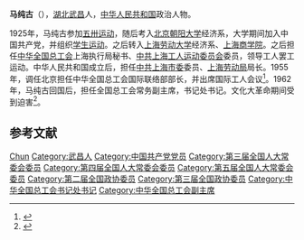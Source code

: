 '''马纯古'''（{{bd|1907年||1979年|catIdx=}}），[[湖北|湖北]][[武昌|武昌]]人，[[中华人民共和国|中华人民共和国]]政治人物。

1925年，马纯古参加[[五卅运动|五卅运动]]，随后考入[[北京|北京]][[朝阳大学|朝阳大学]]经济系，大学期间加入中国共产党，并组织[[学生运动|学生运动]]。之后转入[[上海劳动大学|上海劳动大学]]经济系、[[上海商学院|上海商学院]]。之后担任[[中华全国总工会|中华全国总工会]]上海执行局秘书、[[中共上海工人运动委员会|中共上海工人运动委员会]]委员，领导工人罢工运动。中华人民共和国成立后，担任[[中共上海市委|中共上海市委]]委员、[[上海劳动局|上海劳动局]]局长。1955年，调任北京担任中华全国总工会国际联络部部长，并出席国际工人会议<ref>{{cite web| url=http://sj.shufe.edu.cn/jsp/qikan/browser/content.jsp?id=5544| title=为党的工运事业鞠躬尽瘁奋斗一生的马纯古| publisher=上海财经大学| accessdate=September 10, 2011| deadurl=yes| archiveurl=https://web.archive.org/web/20160304130619/http://sj.shufe.edu.cn/jsp/qikan/browser/content.jsp?id=5544| archivedate=2016年3月4日}}</ref>。1962年，马纯古回国后，担任全国总工会常务副主席，书记处书记。文化大革命期间受到迫害<ref>{{cite web | url=http://www.shtong.gov.cn/newsite/node2/node2245/node4471/node56386/node56418/node56420/userobject1ai43055.html | title=马纯古（1907—1979） | publisher=上海市地方志办公室 | accessdate=September 10, 2011 | archive-date=2019-04-20 | archive-url=https://web.archive.org/web/20190420080300/http://www.shtong.gov.cn/newsite/node2/node2245/node4471/node56386/node56418/node56420/userobject1ai43055.html | dead-url=no }}</ref>。

== 参考文献 ==
{{reflist}}

{{中华全国总工会第八届执行委员会}}
{{中华全国总工会第九届执行委员会}}

{{Authority control}}
{{DEFAULTSORT:Ma马}}
[[Category:马姓|Chun]]
[[Category:武昌人|Category:武昌人]]
[[Category:中国共产党党员|Category:中国共产党党员]]
[[Category:第三届全国人大常委会委员|Category:第三届全国人大常委会委员]]
[[Category:第四届全国人大常委会委员|Category:第四届全国人大常委会委员]]
[[Category:第五届全国人大常委会委员|Category:第五届全国人大常委会委员]]
[[Category:第二届全国政协委员|Category:第二届全国政协委员]]
[[Category:第三届全国政协委员|Category:第三届全国政协委员]]
[[Category:中华全国总工会书记处书记|Category:中华全国总工会书记处书记]]
[[Category:中华全国总工会副主席|Category:中华全国总工会副主席]]